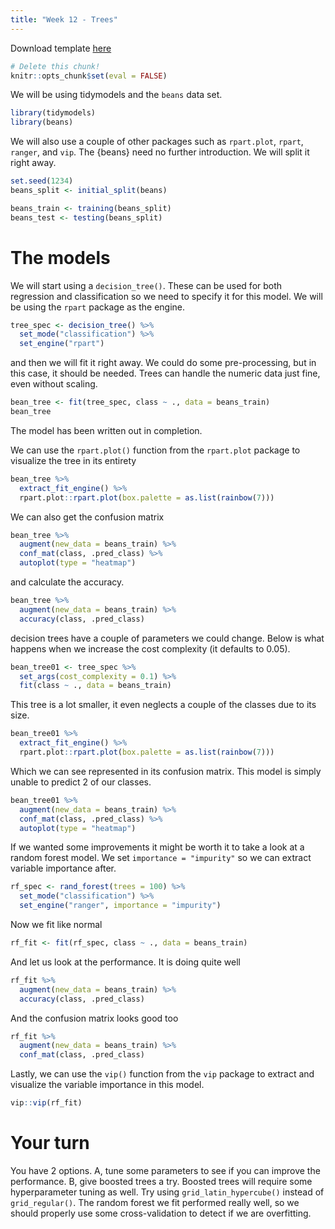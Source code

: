 ```yaml
---
title: "Week 12 - Trees"
---
```


Download template [here](templates/labs-12.Rmd)

```r
# Delete this chunk!
knitr::opts_chunk$set(eval = FALSE)
```

We will be using tidymodels and the `beans` data set.

```r
library(tidymodels)
library(beans)
```

We will also use a couple of other packages such as `rpart.plot`, `rpart`, `ranger`, and `vip`. The {beans} need no further introduction. We will split it right away.

```r
set.seed(1234)
beans_split <- initial_split(beans)

beans_train <- training(beans_split)
beans_test <- testing(beans_split)
```

# The models

We will start using a `decision_tree()`. These can be used for both regression and classification so we need to specify it for this model. We will be using the `rpart` package as the engine.

```r
tree_spec <- decision_tree() %>%
  set_mode("classification") %>%
  set_engine("rpart")
```

and then we will fit it right away. We could do some pre-processing, but in this case, it should be needed. Trees can handle the numeric data just fine, even without scaling.

```r
bean_tree <- fit(tree_spec, class ~ ., data = beans_train)
bean_tree
```

The model has been written out in completion.

We can use the `rpart.plot()` function from the `rpart.plot` package to visualize the tree in its entirety

```r
bean_tree %>%
  extract_fit_engine() %>%
  rpart.plot::rpart.plot(box.palette = as.list(rainbow(7)))
```

We can also get the confusion matrix

```r
bean_tree %>%
  augment(new_data = beans_train) %>%
  conf_mat(class, .pred_class) %>%
  autoplot(type = "heatmap")
```

and calculate the accuracy.

```r
bean_tree %>%
  augment(new_data = beans_train) %>%
  accuracy(class, .pred_class)
```

decision trees have a couple of parameters we could change. Below is what happens when we increase the cost complexity (it defaults to 0.05).

```r
bean_tree01 <- tree_spec %>%
  set_args(cost_complexity = 0.1) %>%
  fit(class ~ ., data = beans_train)
```

This tree is a lot smaller, it even neglects a couple of the classes due to its size.

```r
bean_tree01 %>%
  extract_fit_engine() %>%
  rpart.plot::rpart.plot(box.palette = as.list(rainbow(7)))
```

Which we can see represented in its confusion matrix. This model is simply unable to predict 2 of our classes.

```r
bean_tree01 %>%
  augment(new_data = beans_train) %>%
  conf_mat(class, .pred_class) %>%
  autoplot(type = "heatmap")
```

If we wanted some improvements it might be worth it to take a look at a random forest model. We set `importance = "impurity"` so we can extract variable importance after.

```r
rf_spec <- rand_forest(trees = 100) %>%
  set_mode("classification") %>%
  set_engine("ranger", importance = "impurity")
```

Now we fit like normal

```r
rf_fit <- fit(rf_spec, class ~ ., data = beans_train)
```

And let us look at the performance. It is doing quite well

```r
rf_fit %>%
  augment(new_data = beans_train) %>%
  accuracy(class, .pred_class)
```

And the confusion matrix looks good too

```r
rf_fit %>%
  augment(new_data = beans_train) %>%
  conf_mat(class, .pred_class)
```


Lastly, we can use the `vip()` function from the `vip` package to extract and visualize the variable importance in this model.

```r
vip::vip(rf_fit)
```

# Your turn

You have 2 options. A, tune some parameters to see if you can improve the performance. B, give boosted trees a try. Boosted trees will require some hyperparameter tuning as well. Try using `grid_latin_hypercube()` instead of `grid_regular()`. The random forest we fit performed really well, so we should properly use some cross-validation to detect if we are overfitting.
